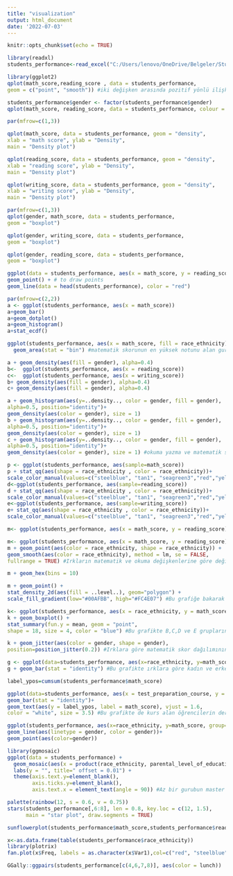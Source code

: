 ---
title: "visualization"
output: html_document
date: '2022-07-03'
---

```{r setup, include=FALSE}
knitr::opts_chunk$set(echo = TRUE)
```

```{r}
library(readxl)
students_performance<-read_excel("C:/Users/lenovo/OneDrive/Belgeler/StudentsPerformance.xlsx")
```

```{r}
library(ggplot2)
qplot(math_score,reading_score , data = students_performance,
geom = c("point", "smooth")) #iki değişken arasında pozitif yönlü ilişki olduğunu görüyoruz.

```
```{r}
students_performance$gender <- factor(students_performance$gender)
qplot(math_score, reading_score, data = students_performance, colour = gender, shape = gender)
```
```{r}
par(mfrow=c(1,3))

qplot(math_score, data = students_performance, geom = "density",
xlab = "math score", ylab = "Density",
main = "Density plot")

qplot(reading_score, data = students_performance, geom = "density",
xlab = "reading score", ylab = "Density",
main = "Density plot")

qplot(writing_score, data = students_performance, geom = "density",
xlab = "writing score", ylab = "Density",
main = "Density plot")
```
```{r}
par(mfrow=c(1,3))
qplot(gender, math_score, data = students_performance,
geom = "boxplot")

qplot(gender, writing_score, data = students_performance,
geom = "boxplot")

qplot(gender, reading_score, data = students_performance,
geom = "boxplot")
```

```{r}
ggplot(data = students_performance, aes(x = math_score, y = reading_score)) +
geom_point() + # to draw points
geom_line(data = head(students_performance), color = "red")
```

```{r}
par(mfrow=c(2,2))
a <- ggplot(students_performance, aes(x = math_score))
a+geom_bar()
a+geom_dotplot()
a+geom_histogram()
a+stat_ecdf()
```
```{r}
ggplot(students_performance, aes(x = math_score, fill = race_ethnicity))+
  geom_area(stat = "bin") #matematik skorunun en yüksek notunu alan gurup A grubu'dur.
```

```{r}
a + geom_density(aes(fill = gender), alpha=0.4)
b<-  ggplot(students_performance, aes(x = reading_score))
c<-  ggplot(students_performance, aes(x = writing_score))
b+ geom_density(aes(fill = gender), alpha=0.4)
c+ geom_density(aes(fill = gender), alpha=0.4)
```
```{r}
a + geom_histogram(aes(y=..density.., color = gender, fill = gender),
alpha=0.5, position="identity")+
geom_density(aes(color = gender), size = 1)
b + geom_histogram(aes(y=..density.., color = gender, fill = gender),
alpha=0.5, position="identity")+
geom_density(aes(color = gender), size = 1)
c + geom_histogram(aes(y=..density.., color = gender, fill = gender),
alpha=0.5, position="identity")+
geom_density(aes(color = gender), size = 1) #okuma yazma ve matematik skorlarının cinsiyete göre dağılımı.Her üç değişken için de kadınlar erkeklerden daha yüksek not almıştır.
```
```{r}
p <- ggplot(students_performance, aes(sample=math_score))
p + stat_qq(aes(shape = race_ethnicity , color = race_ethnicity))+
scale_color_manual(values=c("steelblue", "tan1", "seagreen3","red","yellow"))
d<-ggplot(students_performance, aes(sample=reading_score))
d + stat_qq(aes(shape = race_ethnicity , color = race_ethnicity))+
scale_color_manual(values=c("steelblue", "tan1", "seagreen3","red","yellow"))
e<-ggplot(students_performance, aes(sample=writing_score))
e+ stat_qq(aes(shape = race_ethnicity , color = race_ethnicity))+
scale_color_manual(values=c("steelblue", "tan1", "seagreen3","red","yellow"))
```
```{r}
m<- ggplot(students_performance, aes(x = math_score, y = reading_score))
```
```{r}
m<- ggplot(students_performance, aes(x = math_score, y = reading_score))
m + geom_point(aes(color = race_ethnicity, shape = race_ethnicity)) +
geom_smooth(aes(color = race_ethnicity), method = lm, se = FALSE,
fullrange = TRUE) #Irkların matematik ve okuma değişkenlerine göre değılımları.
```

```{r}
m + geom_hex(bins = 10)

```
```{r}
m + geom_point() +
stat_density_2d(aes(fill = ..level..), geom="polygon") +
scale_fill_gradient(low="#00AFBB", high="#FC4E07") #Bu grafiğe bakarak notların daha çok 60-70 aralığında alındığını söyleyebiliriz.

```
```{r}
k<- ggplot(students_performance, aes(x = race_ethnicity, y = math_score, fill= race_ethnicity))
k + geom_boxplot() +
stat_summary(fun.y = mean, geom = "point",
shape = 18, size = 4, color = "blue") #Bu grafikte B,C,D ve E gruplarında uç değerler olduğunu görüyoruz.

```

```{r}
k + geom_jitter(aes(color = gender, shape = gender),
position=position_jitter(0.2)) #Irklara göre matematik skor dağılımının cinsiyete göre nasıl dağıldığı gösterilmiştir.Gruplar arasında ciddi skor farkları yoktur.
```

```{r}
g <- ggplot(data=students_performance, aes(x=race_ethnicity, y=math_score, fill=gender))
g + geom_bar(stat = "identity") #Bu grafikte ırklara göre kadın ve erkek oranları verilmiştir.
```

```{r}
label_ypos=cumsum(students_performance$math_score)

ggplot(data=students_performance, aes(x = test_preparation_course, y = math_score, fill = gender)) +
geom_bar(stat = "identity")+
geom_text(aes(y = label_ypos, label = math_score), vjust = 1.6,
color = "white", size = 3.5) #Bu grafikte de kurs alan öğrencilerin ders almayanlara göre daha düşük notlar aldığını görüypruz.
```
```{r}
ggplot(students_performance, aes(x=race_ethnicity, y=math_score, group=gender)) +
geom_line(aes(linetype = gender, color = gender))+
geom_point(aes(color=gender))

```
```{r}
library(ggmosaic)
ggplot(data = students_performance) +
  geom_mosaic(aes(x = product(race_ethnicity, parental_level_of_education), fill=race_ethnicity)) + 
  labs(y = "", title=" offset = 0.01") +
  theme(axis.text.y=element_blank(),
        axis.ticks.y=element_blank(),
        axis.text.x = element_text(angle = 90)) #Az bir gurubun master's degree yaptığını görüyoruz.

```
```{r}
palette(rainbow(12, s = 0.6, v = 0.75))
stars(students_performance[,6:8], len = 0.8, key.loc = c(12, 1.5),
      main = "star plot", draw.segments = TRUE)
```
```{r}
sunflowerplot(students_performance$math_score,students_performance$reading_score, xlab="Math Score",  ylab="Reading Score",xlim=c(20,100),ylim=c(20,100)) # Burada yoğunluğun 60-80 arasında olduğunu görüyoruz.
```
```{r}
x<-as.data.frame(table(students_performance$race_ethnicity))
library(plotrix)
fan.plot(x$Freq, labels = as.character(x$Var1),col=c("red", "steelblue", "orange","yellow","green" )) #en çok kişiye sahip olan grup C iken en az kişiye sahip olan grup A'dır.
```
```{r}
GGally::ggpairs(students_performance[c(4,6,7,8)], aes(color = lunch))
```







